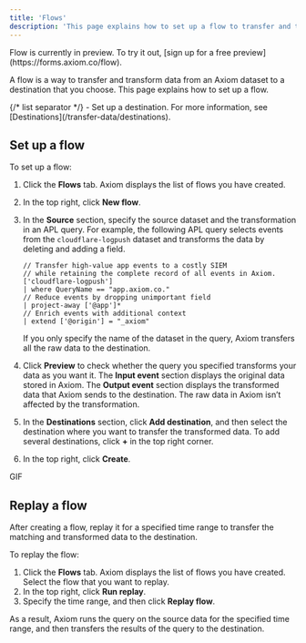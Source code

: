 ```yaml
---
title: 'Flows'
description: 'This page explains how to set up a flow to transfer and transform data from an Axiom dataset to a destination.'
---
```



<Note>
Flow is currently in preview. To try it out, [sign up for a free preview](https://forms.axiom.co/flow).
</Note>

A flow is a way to transfer and transform data from an Axiom dataset to a destination that you choose. This page explains how to set up a flow.

<Prerequisites />
{/* list separator */}
- Set up a destination. For more information, see [Destinations](/transfer-data/destinations).

## Set up a flow

To set up a flow:
1. Click the **Flows** tab. Axiom displays the list of flows you have created.
2. In the top right, click **New flow**.
3. In the **Source** section, specify the source dataset and the transformation in an APL query. For example, the following APL query selects events from the `cloudflare-logpush` dataset and transforms the data by deleting and adding a field.

    ```kusto
    // Transfer high-value app events to a costly SIEM
    // while retaining the complete record of all events in Axiom.
    ['cloudflare-logpush']
    | where QueryName == "app.axiom.co."
    // Reduce events by dropping unimportant field
    | project-away ['@app']*
    // Enrich events with additional context
    | extend ['@origin'] = "_axiom"
    ```

    <Note>
    If you only specify the name of the dataset in the query, Axiom transfers all the raw data to the destination.
    </Note>

4. Click **Preview** to check whether the query you specified transforms your data as you want it. The **Input event** section displays the original data stored in Axiom. The **Output event** section displays the transformed data that Axiom sends to the destination. The raw data in Axiom isn’t affected by the transformation.
5. In the **Destinations** section, click **Add destination**, and then select the destination where you want to transfer the transformed data. To add several destinations, click **+** in the top right corner.
6. In the top right, click **Create**.

GIF

## Replay a flow

After creating a flow, replay it for a specified time range to transfer the matching and transformed data to the destination.

To replay the flow:

1. Click the **Flows** tab. Axiom displays the list of flows you have created. Select the flow that you want to replay.
2. In the top right, click **Run replay**.
3. Specify the time range, and then click **Replay flow**.

As a result, Axiom runs the query on the source data for the specified time range, and then transfers the results of the query to the destination.